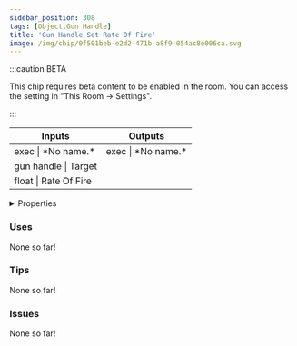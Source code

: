 ```yaml
---
sidebar_position: 308
tags: [Object,Gun Handle]
title: 'Gun Handle Set Rate Of Fire'
image: /img/chip/0f501beb-e2d2-471b-a8f9-054ac8e006ca.svg
---
```




:::caution BETA

This chip requires beta content to be enabled in the room. You can access the setting in "This Room -> Settings".

:::

<IChip uuid="0f501beb-e2d2-471b-a8f9-054ac8e006ca"/>

<table><thead><tr><th>Inputs</th><th>Outputs</th></tr></thead><tbody><tr><td>exec | *No name.*</td><td>exec | *No name.*</td></tr><tr><td>gun handle | Target</td><td /></tr><tr><td>float | Rate Of Fire</td><td /></tr></tbody></table>

<details>
  <summary>Properties</summary>
  <div>
    <div>
    <table>
      <tbody>
        <tr>
          <td>Is beta required?</td>
          <td>Yes</td>
        </tr>
        <tr>
          <td>Is chip a trolling risk?</td>
          <td>No</td>
        </tr>
        <tr>
          <td>Is chip a role assignment risk?</td>
          <td>No</td>
        </tr>
        <tr>
          <td>Chip UUID</td>
          <td>0f501beb-e2d2-471b-a8f9-054ac8e006ca</td>
        </tr>
        <tr>
          <td>Room availability</td>
          <td>Available everywhere</td>
        </tr>
      </tbody>
    </table>
    </div>
  </div>
</details>

### Uses

None so far!

### Tips

None so far!

### Issues

None so far!